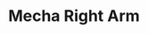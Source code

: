 ---
title: "Mecha Right Arm"
meta_title: "Mecha Right Arm craft"
description: "Craft de Mecha Right Arm"
rank: "a"
draft: false
name: "Mecha Right Arm"
recipe_img: "https://wiki.pokexgames.com/images/a/ab/Mecha_Right_Arm.png"
level: 98
craft_time: 172800
result: 1
value_npc: 1
ingredients:
  - name: "Mimic Clothes"
    quantity: 15
    item_img: "https://wiki.pokexgames.com/images/1/1a/Mimic_Clothes.png"
    value_npc: 1
  - name: "Titanium Imam"
    quantity: 2
    item_img: "https://wiki.pokexgames.com/images/4/4d/Titanium_Imam.png"
    value_npc: 1
  - name: "Metal Hull"
    quantity: 100
    item_img: "https://wiki.pokexgames.com/images/c/c7/Metal_Hull.png"
    value_npc: 1
  - name: "Big Hands"
    quantity: 50
    item_img: "https://wiki.pokexgames.com/images/9/9f/Big_Hands.png"
    value_npc: 1
  - name: "Platinum Bar"
    quantity: 4
    item_img: "https://wiki.pokexgames.com/images/d/d2/Platinum_Bar.png"
    value_npc: 1
---